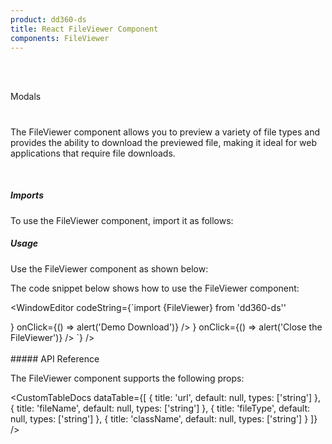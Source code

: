 ```yaml
---
product: dd360-ds
title: React FileViewer Component
components: FileViewer
---
```


<br id='top' />
<br />

<Label>Modals</Label>

# <HeaderDocCustom title="FileViewer" url="https://main--62ffec7466615c40c8dbe435.chromatic.com/?path=/story/modals-fileviewer--file-viewer-image" />


The FileViewer component allows you to preview a variety of file types and provides the ability to download the previewed file, making it ideal for web
applications that require file downloads.

<br />

##### <span name="floating-nav">Imports</span>

To use the FileViewer component, import it as follows:

<WindowEditor codeString="import { FileViewer } from 'dd360-ds'" />

##### <span name="floating-nav">Usage</span>

Use the FileViewer component as shown below:

<Playground className="flex items-center">
    <FileViewerCustom />
</Playground>

The code snippet below shows how to use the FileViewer component:

<WindowEditor
    codeString={`import {FileViewer} from 'dd360-ds''
       
<FileViewer>
    <DynamicHeroIcon icon="DownloadIcon" className="h-5 w-5" />
    <FileViewer.ViewerActions fileName='Eloquent_JavaScript.pdf'>
        <FileViewer.BtnAction icon={<DynamicHeroIcon icon="DownloadIcon" className="h-5 w-5" />} onClick={() => alert('Demo Download')} />
        <FileViewer.BtnAction icon={<DynamicHeroIcon icon="XIcon" className="h-5 w-5" />} onClick={() => alert('Close the FileViewer')} />
    </FileViewer.ViewerActions>
    <FileViewer.FileContent url='https://eloquentjavascript.net/Eloquent_JavaScript.pdf' fileType='pdf'/>
</FileViewer>
                     `}
/>

<br />
<br />
##### <span name="floating-nav">API Reference</span>

The FileViewer component supports the following props:

<CustomTableDocs
    dataTable={[
        { title: 'url', default: null, types: ['string'] },
        { title: 'fileName', default: null, types: ['string'] },
        { title: 'fileType', default: null, types: ['string'] },
        { title: 'className', default: null, types: ['string'] }
    ]}
/>

<AlertReactKnowledge />

<BackAndForwardController />